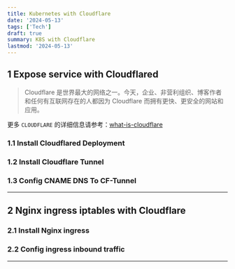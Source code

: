 ```yaml
---
title: Kubernetes with Cloudflare
date: '2024-05-13'
tags: ['Tech']
draft: true
summary: K8S with Cloudflare
lastmod: '2024-05-13'
---
```


<TOCInline toc={props.toc} indentDepth ={3} fromHeading={1} toHeading={6} />

## 1 Expose service with Cloudflared

>Cloudflare 是世界最大的网络之一。今天，企业、非营利组织、博客作者和任何有互联网存在的人都因为 Cloudflare 而拥有更快、更安全的网站和应用。

更多 `CLOUDFLARE` 的详细信息请参考：[what-is-cloudflare](https://www.cloudflare.com/zh-cn/learning/what-is-cloudflare/)


### 1.1 Install Cloudflared Deployment

### 1.2 Install Cloudflare Tunnel

### 1.3 Config CNAME DNS To CF-Tunnel



------------


## 2 Nginx ingress iptables with Cloudflare

### 2.1 Install Nginx ingress

### 2.2 Config ingress inbound traffic



------------
